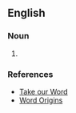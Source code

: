 ==English==

===Noun===
{{en-noun|-}}

# {{archaic}} {{alternative spelling of|shebang}}

===References===
*[http://www.takeourword.com/TOW193/page2.html Take our Word] 
*[http://www.wordorigins.org/ Word Origins]